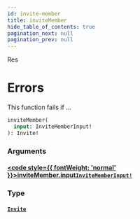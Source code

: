 ```yaml
---
id: invite-member
title: inviteMember
hide_table_of_contents: true
pagination_next: null
pagination_prev: null
---
```








Res

# Errors
This function fails if ...

```graphql
inviteMember(
  input: InviteMemberInput!
): Invite!
```


### Arguments

#### [<code style={{ fontWeight: 'normal' }}>inviteMember.<b>input</b></code>](#)<Bullet />[`InviteMemberInput!`](/api/inputs/invite-member-input) <Badge class="secondary" text="non-null"/> <Badge class="secondary" text="input"/>
> 
> 

### Type

#### [`Invite`](/api/objects/invite) <Badge class="secondary" text="object"/>
> 
> 





